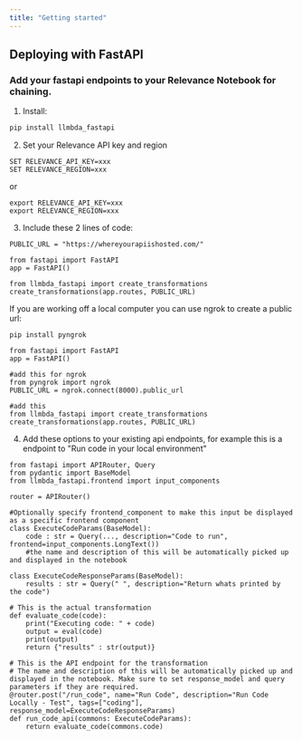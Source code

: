 ```yaml
---
title: "Getting started"
---
```


## Deploying with FastAPI

### Add your fastapi endpoints to your Relevance Notebook for chaining.

1. Install:

```python Python 
pip install llmbda_fastapi
```

2. Set your Relevance API key and region

```
SET RELEVANCE_API_KEY=xxx
SET RELEVANCE_REGION=xxx
```

or

```
export RELEVANCE_API_KEY=xxx
export RELEVANCE_REGION=xxx
```

3. Include these 2 lines of code:

```
PUBLIC_URL = "https://whereyourapiishosted.com/"

from fastapi import FastAPI
app = FastAPI()

from llmbda_fastapi import create_transformations
create_transformations(app.routes, PUBLIC_URL)
```

If you are working off a local computer you can use ngrok to create a public url:

```
pip install pyngrok
```

```
from fastapi import FastAPI
app = FastAPI()

#add this for ngrok
from pyngrok import ngrok
PUBLIC_URL = ngrok.connect(8000).public_url

#add this
from llmbda_fastapi import create_transformations
create_transformations(app.routes, PUBLIC_URL)
```

4. Add these options to your existing api endpoints, for example this is a endpoint to "Run code in your local environment"

```
from fastapi import APIRouter, Query
from pydantic import BaseModel
from llmbda_fastapi.frontend import input_components

router = APIRouter()

#Optionally specify frontend_component to make this input be displayed as a specific frontend component
class ExecuteCodeParams(BaseModel):
    code : str = Query(..., description="Code to run", frontend=input_components.LongText())
    #the name and description of this will be automatically picked up and displayed in the notebook

class ExecuteCodeResponseParams(BaseModel):
    results : str = Query(" ", description="Return whats printed by the code")

# This is the actual transformation
def evaluate_code(code):
    print("Executing code: " + code)
    output = eval(code)
    print(output)
    return {"results" : str(output)}

# This is the API endpoint for the transformation
# The name and description of this will be automatically picked up and displayed in the notebook. Make sure to set response_model and query parameters if they are required.
@router.post("/run_code", name="Run Code", description="Run Code Locally - Test", tags=["coding"], response_model=ExecuteCodeResponseParams)
def run_code_api(commons: ExecuteCodeParams):
    return evaluate_code(commons.code)
```